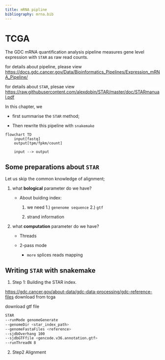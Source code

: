 ```yaml
---
title: mRNA pipline
bibliography: mrna.bib
---
```




# TCGA

The GDC mRNA quantification analysis pipeline measures gene level expression with `STAR` as raw read counts.

for details about pipeline, please view <https://docs.gdc.cancer.gov/Data/Bioinformatics_Pipelines/Expression_mRNA_Pipeline/>

for details about `STAR`, plesae view <https://raw.githubusercontent.com/alexdobin/STAR/master/doc/STARmanual.pdf>


In this chapter, we
    
* first summarise the `STAR` method;

* Then rewrite this pipeline with `snakemake` 


```mermaid
flowchart TD
    input[fastq]
    output[tpm/fpkm/count]

    input --> output

```



## Some preparations about `STAR`

Let us skip the common knowledge of alignment;

1. what **bological** parameter do we have?

    * About buiding index:

        1. we need 1.) `genenome sequence` 2.) `gtf`

        2. strand information


2. what **computation** parameter do we have?

    * Threads

    * 2-pass mode

        * `more` splices reads mapping


## Writing `STAR` with snakemake

1. Step 1: Building the STAR index.

<https://gdc.cancer.gov/about-data/gdc-data-processing/gdc-reference-files>
download from tcga 

download gtf file


```bash
STAR
--runMode genomeGenerate
--genomeDir <star_index_path>
--genomeFastaFiles <reference>
--sjdbOverhang 100
--sjdbGTFfile <gencode.v36.annotation.gtf>
--runThreadN 8

```



2. Step2 Alignment




::: {#refs}
:::